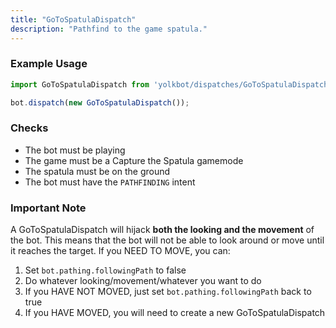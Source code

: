 ```yaml
---
title: "GoToSpatulaDispatch"
description: "Pathfind to the game spatula."
---
```


### Example Usage

```js
import GoToSpatulaDispatch from 'yolkbot/dispatches/GoToSpatulaDispatch';

bot.dispatch(new GoToSpatulaDispatch());
```

### Checks
- The bot must be playing
- The game must be a Capture the Spatula gamemode
- The spatula must be on the ground
- The bot must have the `PATHFINDING` intent

### Important Note
A GoToSpatulaDispatch will hijack **both the looking and the movement** of the bot. This means that the bot will not be able to look around or move until it reaches the target. If you NEED TO MOVE, you can:

1. Set `bot.pathing.followingPath` to false
2. Do whatever looking/movement/whatever you want to do
3. If you HAVE NOT MOVED, just set `bot.pathing.followingPath` back to true
4. If you HAVE MOVED, you will need to create a new GoToSpatulaDispatch